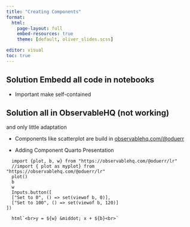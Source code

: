 ```yaml
---
title: "Creating Components"
format: 
  html:
    page-layout: full
    embed-resources: true 
    theme: [default, oliver_slides.scss]

editor: visual
toc: true
---
```


## Solution Embedd all code in notebooks

* Important make self-contained


## Solution all in ObservableHQ (not working)
and only little adaptation 

-   Components like scatterplot are build in [observablehq.com/\@oduerr](https://observablehq.com/@oduerr)

-   Adding Component Quarto Presentation

```ojs
  import {plot, b, w} from "https://observablehq.com/@oduerr/lr"
  //import { plot as myplot} from "https://observablehq.com/@oduerr/lr"
  plot()
  b
  w
  Inputs.button([
  ["Set to 0", () => set(viewof b, 0)],
  ["Set to 100", () => set(viewof b, 120)]
])
```
```ojs
  html`<br>y = ${w} &middot; x + ${b}<br>`
```

